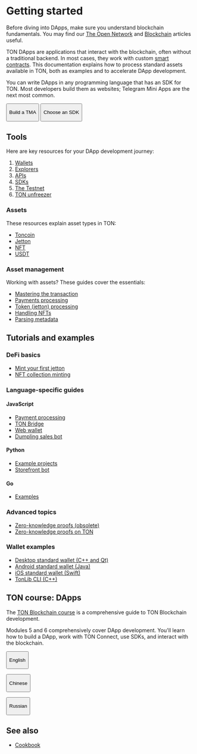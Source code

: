 

# Getting started
Before diving into DApps, make sure you understand blockchain fundamentals. You may find our [The Open Network](/v3/concepts/dive-into-ton/introduction) and [Blockchain](/v3/guidelines/dapps/transactions/foundations-of-blockchain) articles useful.

TON DApps are applications that interact with the blockchain, often without a traditional backend. In most cases, they work with custom [smart contracts](/v3/documentation/smart-contracts/overview). This documentation explains how to process standard assets available in TON, both as examples and to accelerate DApp development.

You can write DApps in any programming language that has an SDK for TON. Most developers build them as websites; Telegram Mini Apps are the next most common.

<Button href="/v3/guidelines/dapps/tma/overview" colorType="primary" sizeType="sm">

Build a TMA

</Button>


<Button href="/v3/guidelines/dapps/apis-sdks/sdk" colorType="secondary" sizeType="sm">

Choose an SDK

</Button>


## Tools

Here are key resources for your DApp development journey:

1. [Wallets](/v3/concepts/dive-into-ton/ton-ecosystem/wallet-apps)
2. [Explorers](/v3/concepts/dive-into-ton/ton-ecosystem/explorers-in-ton)
3. [APIs](/v3/guidelines/dapps/apis-sdks/api-types)
4. [SDKs](/v3/guidelines/dapps/apis-sdks/sdk)
5. [The Testnet](/v3/documentation/smart-contracts/getting-started/testnet)
6. [TON unfreezer](https://unfreezer.ton.org/)


### Assets

These resources explain asset types in TON:

- [Toncoin](/v3/documentation/dapps/assets/toncoin)
- [Jetton](/v3/documentation/dapps/assets/jetton)
- [NFT](/v3/documentation/dapps/assets/nft)
- [USDT](/v3/documentation/dapps/assets/usdt)


### Asset management

Working with assets? These guides cover the essentials:

- [Mastering the transaction](/v3/guidelines/dapps/transactions/overview)
- [Payments processing](/v3/guidelines/dapps/asset-processing/payments-processing)
- [Token (jetton) processing](/v3/guidelines/dapps/asset-processing/jettons)
- [Handling NFTs](/v3/guidelines/dapps/asset-processing/nft-processing/nfts)
- [Parsing metadata](/v3/guidelines/dapps/asset-processing/nft-processing/metadata-parsing)



## Tutorials and examples

### DeFi basics

- [Mint your first jetton](/v3/guidelines/dapps/tutorials/mint-your-first-token)
- [NFT collection minting](/v3/guidelines/dapps/tutorials/nft-minting-guide)

### Language-specific guides

#### JavaScript

- [Payment processing](https://github.com/toncenter/examples)
- [TON Bridge](https://github.com/ton-blockchain/bridge)
- [Web wallet](https://github.com/toncenter/ton-wallet)
- [Dumpling sales bot](/v3/guidelines/dapps/tutorials/telegram-bot-examples/accept-payments-in-a-telegram-bot-js)

#### Python

- [Example projects](https://github.com/psylopunk/pytonlib/tree/main/examples)
- [Storefront bot](/v3/guidelines/dapps/tutorials/telegram-bot-examples/accept-payments-in-a-telegram-bot)

#### Go

- [Examples](https://github.com/xssnick/tonutils-go/tree/master/example)

### Advanced topics

- [Zero-knowledge proofs (obsolete)](/v3/guidelines/dapps/tutorials/zero-knowledge-proofs)
- [Zero-knowledge proofs on TON](/v3/guidelines/dapps/tutorials/zk-proofs-on-ton)

### Wallet examples

- [Desktop standard wallet (C++ and Qt)](https://github.com/ton-blockchain/wallet-desktop)
- [Android standard wallet (Java)](https://github.com/ton-blockchain/wallet-android)
- [iOS standard wallet (Swift)](https://github.com/ton-blockchain/wallet-ios)
- [TonLib CLI (C++)](https://github.com/ton-blockchain/ton/blob/master/tonlib/tonlib/tonlib-cli.cpp)




## TON course: DApps

The [TON Blockchain course](https://stepik.org/course/176754/) is a comprehensive guide to TON Blockchain development.

Modules 5 and 6 comprehensively cover DApp development. You'll learn how to build a DApp, work with TON Connect, use SDKs, and interact with the blockchain.


<Button href="https://stepik.org/course/176754/promo"
colorType="primary" sizeType="sm">

English

</Button>


<Button href="https://stepik.org/course/201638/promo"
colorType="secondary" sizeType="sm">

Chinese

</Button>


<Button href="https://stepik.org/course/201855/promo"
colorType="secondary" sizeType="sm">

Russian

</Button>


## See also
- [Cookbook](/v3/guidelines/dapps/cookbook)

<Feedback />


